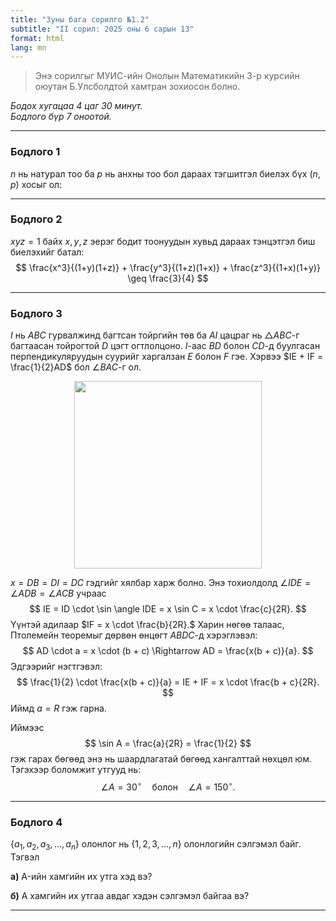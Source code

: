 ```yaml
---
title: "Зуны бага сорилго №1.2"
subtitle: "ІІ сорил: 2025 оны 6 сарын 13"
format: html
lang: mn
---
```


> Энэ сорилгыг МУИС-ийн Онолын Mатематикийн 3-р курсийн оюутан Б.Улсболдтой хамтран зохиосон болно.

_Бодох хугацаа 4 цаг 30 минут._  
_Бодлого бүр 7 оноотой._

---

### Бодлого 1

$n$ нь натурал тоо ба $p$ нь анхны тоо бол дараах тэгшитгэл биелэх бүх $(n,p)$ хосыг ол:
\begin{equation*}
    2^p-3=n^2-p
\end{equation*}

---

### Бодлого 2

$xyz = 1$ байх $x, y, z$ эерэг бодит тоонуудын хувьд дараах тэнцэтгэл биш биелэхийг батал:
$$
\frac{x^3}{(1+y)(1+z)} + \frac{y^3}{(1+z)(1+x)} + \frac{z^3}{(1+x)(1+y)} \geq \frac{3}{4}
$$

---

### Бодлого 3

$I$ нь $ABC$ гурвалжинд багтсан тойргийн төв ба $AI$ цацраг нь $\triangle ABC$-г багтаасан тойрогтой $D$ цэгт огтлолцоно. $I$-аас $BD$ болон $CD$-д буулгасан перпендикуляруудын суурийг харгалзан $E$ болон $F$ гэе. Хэрвээ $IE + IF = \frac{1}{2}AD$ бол $\angle BAC$-г ол.

::: {.callout-note title="Бодолт харах" collapse="true"}

<p align="center">
  <img src="fig5.png" width="300">
</p>

$x = DB = DI = DC$ гэдгийг хялбар харж болно. Энэ тохиолдолд $\angle IDE = \angle ADB = \angle ACB$ учраас
$$
IE = ID \cdot \sin \angle IDE = x \sin C = x \cdot \frac{c}{2R}.
$$
Үүнтэй адилаар $IF = x \cdot \frac{b}{2R}.$
Харин нөгөө талаас, Птолемейн теоремыг дөрвөн өнцөгт $ABDC$-д хэрэглэвэл:
$$
AD \cdot a = x \cdot (b + c) \Rightarrow AD = \frac{x(b + c)}{a}.
$$
Эдгээрийг нэгтгэвэл:
$$
\frac{1}{2} \cdot \frac{x(b + c)}{a} = IE + IF = x \cdot \frac{b + c}{2R}.
$$
Иймд $a = R$ гэж гарна.

Иймээс
$$
\sin A = \frac{a}{2R} = \frac{1}{2}
$$
гэж гарах бөгөөд энэ нь шаардлагатай бөгөөд хангалттай нөхцөл юм. Тэгэхээр боломжит утгууд нь:
$$
\angle A = 30^\circ \quad \text{болон} \quad \angle A = 150^\circ.
$$

:::

---

### Бодлого 4

$\left\{a_1, a_2, a_3, \dots, a_n \right\}$ олонлог нь $\left\{1, 2, 3, \dots, n \right\}$ олонлогийн сэлгэмэл байг. Тэгвэл 
\begin{equation*}
    A=|a_1 - a_2| + |a_2 - a_3| + \dots + |a_{n-1} - a_n|
\end{equation*}

**а)** A-ийн хамгийн их утга хэд вэ? 

**б)** A хамгийн их утгаа авдаг хэдэн сэлгэмэл байгаа вэ?

---
